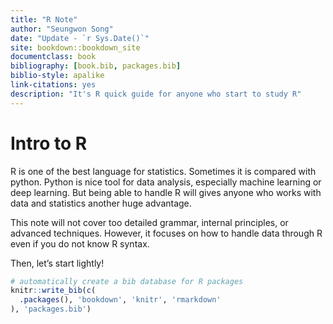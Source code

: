 ```yaml
--- 
title: "R Note"
author: "Seungwon Song"
date: "Update - `r Sys.Date()`"
site: bookdown::bookdown_site
documentclass: book
bibliography: [book.bib, packages.bib]
biblio-style: apalike
link-citations: yes
description: "It's R quick guide for anyone who start to study R"
---
```


# Intro to R {-}


R is one of the best language for statistics. Sometimes it is compared with python. Python is nice tool for data analysis, especially machine learning or deep learning. But being able to handle R will gives anyone who works with data and statistics another huge advantage. 

This note will not cover too detailed grammar, internal principles, or advanced techniques. However, it focuses on how to handle data through R even if you do not know R syntax.

Then, let's start lightly!

```r
# automatically create a bib database for R packages
knitr::write_bib(c(
  .packages(), 'bookdown', 'knitr', 'rmarkdown'
), 'packages.bib')
```


